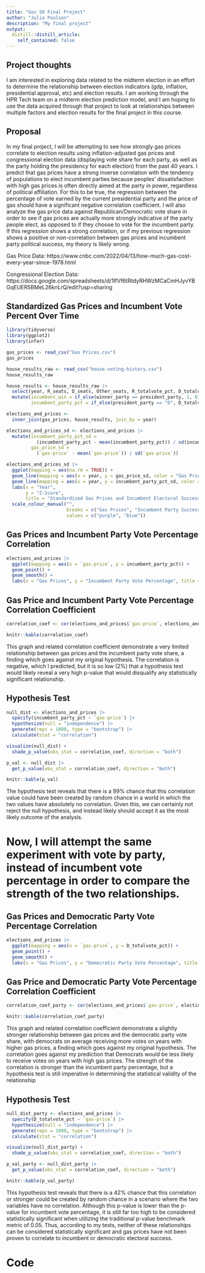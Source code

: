 ```yaml
---
title: "Gov 50 Final Project"
author: "Julia Poulson"
description: "My final project"
output:
  distill::distill_article:
    self_contained: false
---
```


## Project thoughts

I am interested in exploring data related to the midterm election in an effort to determine the relationship between election indicators (gdp, inflation, presidential approval, etc) and election results. I am working through the HPR Tech team on a midterm election prediction model, and I am hoping to use the data acquired through that project to look at relationships between multiple factors and election results for the final project in this course.

## Proposal

In my final project, I will be attempting to see how strongly gas prices correlate to election results using inflation-adjusted gas prices and congressional election data (displaying vote share for each party, as well as the party holding the presidency for each election) from the past 40 years. I predict that gas prices have a strong inverse correlation with the tendency of populations to elect incumbent parties because peoples’ dissatisfaction with high gas prices is often directly aimed at the party in power, regardless of political affiliation. For this to be true, the regression between the percentage of vote earned by the current presidential party and the price of gas should have a significant negative correlation coefficient. I will also analyze the gas price data against Republican/Democratic vote share in order to see if gas prices are actually more strongly indicative of the party people elect, as opposed to if they choose to vote for the incumbent party. If this regression shows a strong correlation, or if my previous regression shows a positive or non-correlation between gas prices and incumbent party political success, my theory is likely wrong.

Gas Price Data: 
https://www.cnbc.com/2022/04/13/how-much-gas-cost-every-year-since-1978.html

Congressional Election Data:
https://docs.google.com/spreadsheets/d/1IfVf6tRtdyRHWzMCaCmHJyvYBGqEUER5BMeL26knLrQ/edit?usp=sharing


## Standardized Gas Prices and Incumbent Vote Percent Over Time

```r
library(tidyverse)
library(ggplot2)
library(infer)

```

```r
gas_prices <- read_csv("Gas Prices.csv")
gas_prices

house_results_raw <- read_csv("house-voting-history.csv")
house_results_raw

house_results <- house_results_raw |>
  select(year, R_seats, D_seats, Other_seats, R_totalvote_pct, D_totalvote_pct, Other_totalvote_pct, winner_party, president_party) |>
  mutate(incumbent_win = if_else(winner_party == president_party, 1, 0),
         incumbent_party_pct = if_else(president_party == "D", D_totalvote_pct, R_totalvote_pct))

elections_and_prices <-
  inner_join(gas_prices, house_results, join_by = year)

elections_and_prices_sd <- elections_and_prices |>
  mutate(incumbent_party_pct_sd = 
           (incumbent_party_pct - mean(incumbent_party_pct)) / sd(incumbent_party_pct),
         gas_price_sd = 
           (`gas-price` - mean(`gas-price`)) / sd(`gas-price`))
```

```r
elections_and_prices_sd |>
  ggplot(mapping = aes(na.rm = TRUE)) +
  geom_line(mapping = aes(x = year, y = gas_price_sd, color = "Gas Prices")) +
  geom_line(mapping = aes(x = year, y = incumbent_party_pct_sd, color = "Incumbent Party Success")) +
  labs(x = "Year", 
       y = "Z-Score",  
       title = "Standardized Gas Prices and Incumbent Electoral Success Over Time") + 
  scale_colour_manual("", 
                      breaks = c("Gas Prices", "Incumbent Party Success"),
                      values = c("purple", "blue"))
```

## Gas Prices and Incumbent Party Vote Percentage Correlation

```r
elections_and_prices |>
  ggplot(mapping = aes(x = `gas-price`, y = incumbent_party_pct)) +
  geom_point() +
  geom_smooth() + 
  labs(x = "Gas Prices", y = "Incumbent Party Vote Percentage", title = "Incumbent Party Vote Percent vs Gas Prices")
```

## Gas Price and Incumbent Party Vote Percentage Correlation Coefficient

```r
correlation_coef <- cor(elections_and_prices$`gas-price`, elections_and_prices$incumbent_party_pct)

knitr::kable(correlation_coef)
```

This graph and related correlation coefficient demonstrate a very limited relationship between gas prices and the incumbent party vote share, a finding which goes against my original hypothesis. The correlation is negative, which I predicted, but it is so low (2%) that a hypothesis test would likely reveal a very high p-value that would disqualify any statistically significant relationship.

## Hypothesis Test

```r
null_dist <- elections_and_prices |>
  specify(incumbent_party_pct ~ `gas-price`) |>
  hypothesize(null = "independence") |>
  generate(reps = 1000, type = "bootstrap") |>
  calculate(stat = "correlation")

visualize(null_dist) +
  shade_p_value(obs_stat = correlation_coef, direction = "both")

p_val <- null_dist |>
  get_p_value(obs_stat = correlation_coef, direction = "both")

knitr::kable(p_val)
```
The hypothesis test reveals that there is a 99% chance that this correlation value could have been created by random chance in a world in which the two values have absolutely no correlation. Given this, we can certainly not reject the null hypothesis, and instead likely should accept it as the most likely outcome of the analysis.


# Now, I will attempt the same experiment with vote by party, instead of incumbent vote percentage in order to compare the strength of the two relationships.


## Gas Prices and Democratic Party Vote Percentage Correlation

```r
elections_and_prices |>
  ggplot(mapping = aes(x = `gas-price`, y = D_totalvote_pct)) +
  geom_point() +
  geom_smooth() + 
  labs(x = "Gas Prices", y = "Democratic Party Vote Percentage", title = "Democratic Party Vote Percent vs Gas Prices")
```

## Gas Price and Democratic Party Vote Percentage Correlation Coefficient

```r
correlation_coef_party <- cor(elections_and_prices$`gas-price`, elections_and_prices$D_totalvote_pct)

knitr::kable(correlation_coef_party)
```

This graph and related correlation coefficient demonstrate a slightly stronger relationship between gas prices and the democratic party vote share, with democrats on average receiving more votes on years with higher gas prices, a finding which goes against my original hypothesis. The correlation goes against my prediction that Democrats would be less likely to receive votes on years with high gas prices. The strength of the correlation is stronger than the incumbent party percentage, but a hypothesis test is still imperative in determining the statistical validity of the relationship

## Hypothesis Test

```r
null_dist_party <- elections_and_prices |>
  specify(D_totalvote_pct ~ `gas-price`) |>
  hypothesize(null = "independence") |>
  generate(reps = 1000, type = "bootstrap") |>
  calculate(stat = "correlation")

visualize(null_dist_party) +
  shade_p_value(obs_stat = correlation_coef, direction = "both")

p_val_party <- null_dist_party |>
  get_p_value(obs_stat = correlation_coef, direction = "both")

knitr::kable(p_val_party)
```

This hypothesis test reveals that there is a 42% chance that this correlation or stronger could be created by random chance in a scenario where the two variables have no correlation. Although this p-value is lower than the p-value for incumbent vote percentage, it is still far too high to be considered statistically significant when utilizing the traditional p-value benchmark metric of 0.05. Thus, according to my tests, neither of these relationships can be considered statistically significant and gas prices have not been proven to correlate to incumbent or democratic electoral success.

# Code

```r

```